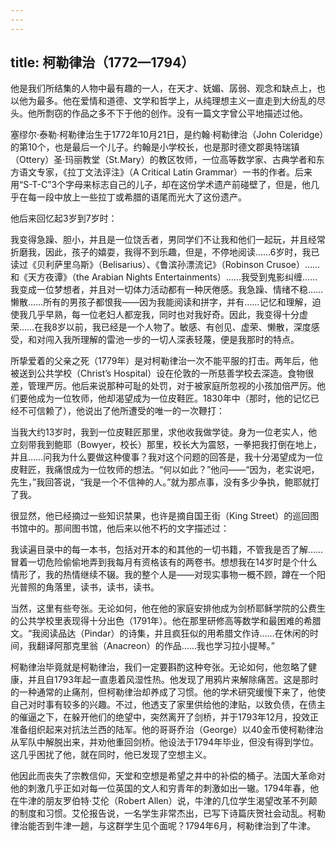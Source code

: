 ```yaml
---
---
---
```

title: 柯勒律治（1772—1794）
---




他是我们所结集的人物中最有趣的一人，在天才、妩媚、孱弱、观念和缺点上，也以他为最多。他在爱情和道德、文学和哲学上，从纯理想主义一直走到大纷乱的尽头。他所剽窃的作品之多不下于他的创作。没有一篇文字曾公平地描述过他。

塞缪尔·泰勒·柯勒律治生于1772年10月21日，是约翰·柯勒律治（John Coleridge）的第10个，也是最后一个儿子。约翰是小学校长，也是那时德文郡奥特瑞镇（Ottery）圣·玛丽教堂（St.Mary）的教区牧师，一位高等数学家、古典学者和东方语文专家，《拉丁文法评注》（A Critical Latin Grammar）一书的作者。后来用“S-T-C”3个字母来标志自己的儿子，却在这份学术遗产前碰壁了，但是，他几乎在每一段中放上一些拉丁或希腊的语尾而光大了这份遗产。

他后来回忆起3岁到7岁时：

我变得急躁、胆小，并且是一位饶舌者，男同学们不让我和他们一起玩，并且经常折磨我，因此，孩子的嬉耍，我得不到乐趣，但是，不停地阅读……6岁时，我已读过《贝利萨里乌斯》（Belisarius）、《鲁滨孙漂流记》（Robinson Crusoe）……和《天方夜谭》（the Arabian Nights Entertainments）……我受到鬼影纠缠……我变成一位梦想者，并且对一切体力活动都有一种厌倦感。我急躁、情绪不稳……懒散……所有的男孩子都恨我——因为我能阅读和拼字，并有……记忆和理解，迫使我几乎早熟，每一位老妇人都宠我，同时也对我好奇。因此，我变得十分虚荣……在我8岁以前，我已经是一个人物了。敏感、有创见、虚荣、懒散，深度感受，和对闯入我所理解的雷池一步的一切人深表轻蔑，便是我那时的特点。



所挚爱着的父亲之死（1779年）是对柯勒律治一次不能平服的打击。两年后，他被送到公共学校（Christ’s Hospital）设在伦敦的一所慈善学校去深造。食物很差，管理严厉。他后来说那种可耻的处罚，对于被家庭所忽视的小孩加倍严厉。他们要他成为一位牧师，他却渴望成为一位皮鞋匠。1830年中（那时，他的记忆已经不可信赖了），他说出了他所遭受的唯一的一次鞭打：

当我大约13岁时，我到一位皮鞋匠那里，求他收我做学徒。身为一位老实人，他立刻带我到鲍耶（Bowyer，校长）那里，校长大为震怒，一拳把我打倒在地上，并且……问我为什么要做这种傻事？我对这个问题的回答是，我十分渴望成为一位皮鞋匠，我痛恨成为一位牧师的想法。“何以如此？”他问——“因为，老实说吧，先生，”我回答说，“我是一个不信神的人。”就为那点事，没有多少争执，鲍耶就打了我。



很显然，他已经摘过一些知识禁果，也许是摘自国王街（King Street）的巡回图书馆中的。那间图书馆，他后来以他不朽的文字描述过：

我读遍目录中的每一本书，包括对开本的和其他的一切书籍，不管我是否了解……冒着一切危险偷偷地弄到我每月有资格该有的两卷书。想想我在14岁时是个什么情形了，我的热情继续不辍。我的整个人是——对现实事物一概不顾，蹲在一个阳光普照的角落里，读书，读书，读书。



当然，这里有些夸张。无论如何，他在他的家庭安排他成为剑桥耶稣学院的公费生的公共学校里表现得十分出色（1791年）。他在那里研修高等数学和最困难的希腊文。“我阅读品达（Pindar）的诗集，并且疯狂似的用希腊文作诗……在休闲的时间，我翻译阿那克里翁（Anacreon）的作品……我也学习拉小提琴。”

柯勒律治毕竟就是柯勒律治，我们一定要斟酌这种夸张。无论如何，他忽略了健康，并且自1793年起一直患着风湿性热。他发现了用鸦片来解除痛苦。这是那时的一种通常的止痛剂，但柯勒律治却养成了习惯。他的学术研究缓慢下来了，他使自己对时事有较多的兴趣。不过，他透支了家里供给他的津贴，以致负债，在债主的催逼之下，在躲开他们的绝望中，突然离开了剑桥，并于1793年12月，投效正准备组织起来对抗法兰西的陆军。他的哥哥乔治（George）以40金币使柯勒律治从军队中解脱出来，并劝他重回剑桥。他设法于1794年毕业，但没有得到学位。这几乎困扰了他，就在同时，他已发现了空想主义。

他因此而丧失了宗教信仰，天堂和空想是希望之井中的补偿的桶子。法国大革命对他的刺激几乎正如对每一位英国的文人和穷青年的刺激如出一辙。1794年春，他在牛津的朋友罗伯特·艾伦（Robert Allen）说，牛津的几位学生渴望改革不列颠的制度和习惯。艾伦报告说，一名学生非常杰出，已写下诗篇庆贺社会动乱。柯勒律治能否到牛津一趟，与这群学生见个面呢？1794年6月，柯勒律治到了牛津。